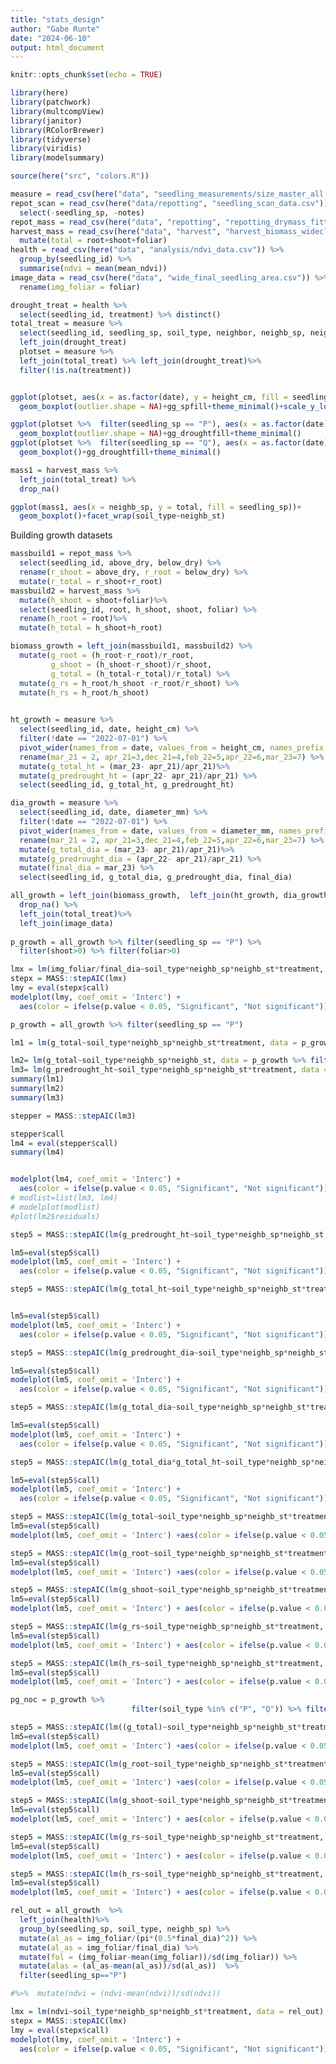 ```yaml
---
title: "stats_design"
author: "Gabe Runte"
date: "2024-06-10"
output: html_document
---
```


```r
knitr::opts_chunk$set(echo = TRUE)

library(here)
library(patchwork)
library(multcompView)
library(janitor)
library(RColorBrewer)
library(tidyverse)
library(viridis)
library(modelsummary)

source(here("src", "colors.R"))
```

```r
measure = read_csv(here("data", "seedling_measurements/size_master_all.csv"))
repot_scan = read_csv(here("data/repotting", "seedling_scan_data.csv")) %>% 
  select(-seedling_sp, -notes)
repot_mass = read_csv(here("data", "repotting", "repotting_drymass_fitted.csv"))
harvest_mass = read_csv(here("data", "harvest", "harvest_biomass_wideclean.csv")) %>% 
  mutate(total = root+shoot+foliar)
health = read_csv(here("data", "analysis/ndvi_data.csv")) %>% 
  group_by(seedling_id) %>% 
  summarise(ndvi = mean(mean_ndvi))
image_data = read_csv(here("data", "wide_final_seedling_area.csv")) %>% 
  rename(img_foliar = foliar)

drought_treat = health %>% 
  select(seedling_id, treatment) %>% distinct()
total_treat = measure %>% 
  select(seedling_id, seedling_sp, soil_type, neighbor, neighb_sp, neighb_st, pot) %>% distinct() %>% drop_na() %>% 
  left_join(drought_treat)
  plotset = measure %>% 
  left_join(total_treat) %>% left_join(drought_treat)%>% 
  filter(!is.na(treatment))


ggplot(plotset, aes(x = as.factor(date), y = height_cm, fill = seedling_sp))+
  geom_boxplot(outlier.shape = NA)+gg_spfill+theme_minimal()+scale_y_log10()+facet_wrap(~treatment) 

ggplot(plotset %>%  filter(seedling_sp == "P"), aes(x = as.factor(date), y = height_cm, fill = treatment))+
  geom_boxplot(outlier.shape = NA)+gg_droughtfill+theme_minimal()
ggplot(plotset %>%  filter(seedling_sp == "Q"), aes(x = as.factor(date), y = height_cm, fill = treatment))+
  geom_boxplot()+gg_droughtfill+theme_minimal()

mass1 = harvest_mass %>% 
  left_join(total_treat) %>% 
  drop_na()

ggplot(mass1, aes(x = neighb_sp, y = total, fill = seedling_sp))+
  geom_boxplot()+facet_wrap(soil_type~neighb_st)
```
Building growth datasets
```r
massbuild1 = repot_mass %>% 
  select(seedling_id, above_dry, below_dry) %>% 
  rename(r_shoot = above_dry, r_root = below_dry) %>% 
  mutate(r_total = r_shoot+r_root)
massbuild2 = harvest_mass %>% 
  mutate(h_shoot = shoot+foliar)%>% 
  select(seedling_id, root, h_shoot, shoot, foliar) %>% 
  rename(h_root = root)%>% 
  mutate(h_total = h_shoot+h_root)

biomass_growth = left_join(massbuild1, massbuild2) %>% 
  mutate(g_root = (h_root-r_root)/r_root, 
         g_shoot = (h_shoot-r_shoot)/r_shoot, 
         g_total = (h_total-r_total)/r_total) %>% 
  mutate(g_rs = h_root/h_shoot -r_root/r_shoot) %>% 
  mutate(h_rs = h_root/h_shoot)
  

ht_growth = measure %>% 
  select(seedling_id, date, height_cm) %>% 
  filter(!date == "2022-07-01") %>% 
  pivot_wider(names_from = date, values_from = height_cm, names_prefix = "ht_") %>% 
  rename(mar_21 = 2, apr_21=3,dec_21=4,feb_22=5,apr_22=6,mar_23=7) %>% 
  mutate(g_total_ht = (mar_23- apr_21)/apr_21)%>% 
  mutate(g_predrought_ht = (apr_22- apr_21)/apr_21) %>% 
  select(seedling_id, g_total_ht, g_predrought_ht)

dia_growth = measure %>% 
  select(seedling_id, date, diameter_mm) %>% 
  filter(!date == "2022-07-01") %>% 
  pivot_wider(names_from = date, values_from = diameter_mm, names_prefix = "dia_") %>% 
  rename(mar_21 = 2, apr_21=3,dec_21=4,feb_22=5,apr_22=6,mar_23=7) %>% 
  mutate(g_total_dia = (mar_23- apr_21)/apr_21)%>% 
  mutate(g_predrought_dia = (apr_22- apr_21)/apr_21) %>% 
  mutate(final_dia = mar_23) %>% 
  select(seedling_id, g_total_dia, g_predrought_dia, final_dia)

all_growth = left_join(biomass_growth,  left_join(ht_growth, dia_growth)) %>% 
  drop_na() %>% 
  left_join(total_treat)%>% 
  left_join(image_data)
  
p_growth = all_growth %>% filter(seedling_sp == "P") %>% 
  filter(shoot>0) %>% filter(foliar>0) 
```


```r
lmx = lm(img_foliar/final_dia~soil_type*neighb_sp*neighb_st*treatment, data = p_growth)
stepx = MASS::stepAIC(lmx)
lmy = eval(stepx$call)
modelplot(lmy, coef_omit = 'Interc') +
  aes(color = ifelse(p.value < 0.05, "Significant", "Not significant"))
```

```r
p_growth = all_growth %>% filter(seedling_sp == "P")

lm1 = lm(g_total~soil_type*neighb_sp*neighb_st*treatment, data = p_growth)

lm2= lm(g_total~soil_type*neighb_sp*neighb_st, data = p_growth %>% filter(treatment=="C"))
lm3= lm(g_predrought_ht~soil_type*neighb_sp*neighb_st*treatment, data = p_growth)
summary(lm1)
summary(lm2)
summary(lm3)

stepper = MASS::stepAIC(lm3)

stepper$call
lm4 = eval(stepper$call)
summary(lm4)


modelplot(lm4, coef_omit = 'Interc') +
  aes(color = ifelse(p.value < 0.05, "Significant", "Not significant"))
# modlist=list(lm3, lm4)
# modelplot(modlist)
#plot(lm2$residuals)
```


```r
step5 = MASS::stepAIC(lm(g_predrought_ht~soil_type*neighb_sp*neighb_st, data = p_growth))

lm5=eval(step5$call)
modelplot(lm5, coef_omit = 'Interc') +
  aes(color = ifelse(p.value < 0.05, "Significant", "Not significant"))

step5 = MASS::stepAIC(lm(g_total_ht~soil_type*neighb_sp*neighb_st*treatment, data = p_growth))


lm5=eval(step5$call)
modelplot(lm5, coef_omit = 'Interc') +
  aes(color = ifelse(p.value < 0.05, "Significant", "Not significant"))

step5 = MASS::stepAIC(lm(g_predrought_dia~soil_type*neighb_sp*neighb_st, data = p_growth))

lm5=eval(step5$call)
modelplot(lm5, coef_omit = 'Interc') +
  aes(color = ifelse(p.value < 0.05, "Significant", "Not significant"))

step5 = MASS::stepAIC(lm(g_total_dia~soil_type*neighb_sp*neighb_st*treatment, data = p_growth))

lm5=eval(step5$call)
modelplot(lm5, coef_omit = 'Interc') +
  aes(color = ifelse(p.value < 0.05, "Significant", "Not significant"))

step5 = MASS::stepAIC(lm(g_total_dia*g_total_ht~soil_type*neighb_sp*neighb_st*treatment, data = p_growth))

lm5=eval(step5$call)
modelplot(lm5, coef_omit = 'Interc') +
  aes(color = ifelse(p.value < 0.05, "Significant", "Not significant"))
```


```r
step5 = MASS::stepAIC(lm(g_total~soil_type*neighb_sp*neighb_st*treatment, data = p_growth))
lm5=eval(step5$call)
modelplot(lm5, coef_omit = 'Interc') +aes(color = ifelse(p.value < 0.05, "Significant", "Not significant"))

step5 = MASS::stepAIC(lm(g_root~soil_type*neighb_sp*neighb_st*treatment, data = p_growth))
lm5=eval(step5$call)
modelplot(lm5, coef_omit = 'Interc') +aes(color = ifelse(p.value < 0.05, "Significant", "Not significant"))

step5 = MASS::stepAIC(lm(g_shoot~soil_type*neighb_sp*neighb_st*treatment, data = p_growth))
lm5=eval(step5$call)
modelplot(lm5, coef_omit = 'Interc') + aes(color = ifelse(p.value < 0.05, "Significant", "Not significant"))

step5 = MASS::stepAIC(lm(g_rs~soil_type*neighb_sp*neighb_st*treatment, data = p_growth))
lm5=eval(step5$call)
modelplot(lm5, coef_omit = 'Interc') + aes(color = ifelse(p.value < 0.05, "Significant", "Not significant"))

step5 = MASS::stepAIC(lm(h_rs~soil_type*neighb_sp*neighb_st*treatment, data = p_growth))
lm5=eval(step5$call)
modelplot(lm5, coef_omit = 'Interc') + aes(color = ifelse(p.value < 0.05, "Significant", "Not significant"))
```


```r
pg_noc = p_growth %>% 
                           filter(soil_type %in% c("P", "Q")) %>% filter(neighb_st %in% c("P", "Q"))

step5 = MASS::stepAIC(lm((g_total)~soil_type*neighb_sp*neighb_st*treatment, data = pg_noc))
lm5=eval(step5$call)
modelplot(lm5, coef_omit = 'Interc') +aes(color = ifelse(p.value < 0.05, "Significant", "Not significant"))

step5 = MASS::stepAIC(lm(g_root~soil_type*neighb_sp*neighb_st*treatment, data = pg_noc))
lm5=eval(step5$call)
modelplot(lm5, coef_omit = 'Interc') +aes(color = ifelse(p.value < 0.05, "Significant", "Not significant"))

step5 = MASS::stepAIC(lm(g_shoot~soil_type*neighb_sp*neighb_st*treatment, data = pg_noc))
lm5=eval(step5$call)
modelplot(lm5, coef_omit = 'Interc') + aes(color = ifelse(p.value < 0.05, "Significant", "Not significant"))

step5 = MASS::stepAIC(lm(g_rs~soil_type*neighb_sp*neighb_st*treatment, data = pg_noc))
lm5=eval(step5$call)
modelplot(lm5, coef_omit = 'Interc') + aes(color = ifelse(p.value < 0.05, "Significant", "Not significant"))

step5 = MASS::stepAIC(lm(h_rs~soil_type*neighb_sp*neighb_st*treatment, data = pg_noc))
lm5=eval(step5$call)
modelplot(lm5, coef_omit = 'Interc') + aes(color = ifelse(p.value < 0.05, "Significant", "Not significant"))


```

```r
rel_out = all_growth  %>% 
  left_join(health)%>% 
  group_by(seedling_sp, soil_type, neighb_sp) %>% 
  mutate(al_as = img_foliar/(pi*(0.5*final_dia)^2)) %>% 
  mutate(al_as = img_foliar/final_dia) %>% 
  mutate(fol = (img_foliar-mean(img_foliar))/sd(img_foliar)) %>% 
  mutate(alas = (al_as-mean(al_as))/sd(al_as))  %>% 
  filter(seedling_sp=="P")

#%>%  mutate(ndvi = (ndvi-mean(ndvi))/sd(ndvi))

lmx = lm(ndvi~soil_type*neighb_sp*neighb_st*treatment, data = rel_out)
stepx = MASS::stepAIC(lmx)
lmy = eval(stepx$call)
modelplot(lmy, coef_omit = 'Interc') +
  aes(color = ifelse(p.value < 0.05, "Significant", "Not significant"))
```








